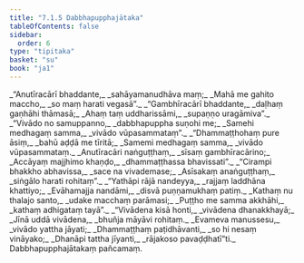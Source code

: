 ```yaml
---
title: "7.1.5 Dabbhapupphajātaka"
tableOfContents: false
sidebar:
  order: 6
type: "tipitaka"
basket: "su"
book: "ja1"
---
```



<DynamicBreadcrumb />

<Division number="29" book="ja1" bookNo="22" page="278">

<Paragraph number="1517" type="verses" book="ja1">
_“Anutīracārī bhaddante,_  
_sahāyamanudhāva maṃ;_  
_Mahā me gahito maccho,_  
_so maṃ harati vegasā”._  

</Paragraph>

</Division>
<Division number="30" book="ja1" bookNo="22" page="279">

<Paragraph number="1518" type="verses" book="ja1">
_“Gambhīracārī bhaddante,_  
_daḷhaṃ gaṇhāhi thāmasā;_  
_Ahaṃ taṃ uddharissāmi,_  
_supaṇṇo uragāmiva”._  

</Paragraph>

</Division>
<Division number="31" book="ja1" bookNo="22" page="279">

<Paragraph number="1519" type="verses" book="ja1">
_“Vivādo no samuppanno,_  
_dabbhapuppha suṇohi me;_  
_Samehi medhagaṃ samma,_  
_vivādo vūpasammataṃ”._  

</Paragraph>

</Division>
<Division number="32" book="ja1" bookNo="22" page="279">

<Paragraph number="1520" type="verses" book="ja1">
_“Dhammaṭṭhohaṃ pure āsiṃ,_  
_bahū aḍḍā me tīritā;_  
_Samemi medhagaṃ samma,_  
_vivādo vūpasammataṃ._  

</Paragraph>

</Division>
<Division number="33" book="ja1" bookNo="22" page="279">

<Paragraph number="1521" type="verses" book="ja1">
_Anutīracāri naṅguṭṭhaṃ,_  
_sīsaṃ gambhīracārino;_  
_Accāyaṃ majjhimo khaṇḍo,_  
_dhammaṭṭhassa bhavissati”._  

</Paragraph>

</Division>
<Division number="34" book="ja1" bookNo="22" page="279">

<Paragraph number="1522" type="verses" book="ja1">
_“Cirampi bhakkho abhavissa,_  
_sace na vivademase;_  
_Asīsakaṃ anaṅguṭṭhaṃ,_  
_siṅgālo harati rohitaṃ”._  

</Paragraph>

</Division>
<Division number="35" book="ja1" bookNo="22" page="279">

<Paragraph number="1523" type="verses" book="ja1">
_“Yathāpi rājā nandeyya,_  
_rajjaṃ laddhāna khattiyo;_  
_Evāhamajja nandāmi,_  
_disvā puṇṇamukhaṃ patiṃ._  

</Paragraph>

</Division>
<Division number="36" book="ja1" bookNo="22" page="279">

<Paragraph number="1524" type="verses" book="ja1">
_Kathaṃ nu thalajo santo,_  
_udake macchaṃ parāmasi;_  
_Puṭṭho me samma akkhāhi,_  
_kathaṃ adhigataṃ tayā”._  

</Paragraph>

</Division>
<Division number="37" book="ja1" bookNo="22" page="279">

<Paragraph number="1525" type="verses" book="ja1">
_“Vivādena kisā honti,_  
_vivādena dhanakkhayā;_  
_Jīnā uddā vivādena,_  
_bhuñja māyāvi rohitaṃ._  

</Paragraph>

</Division>
<Division number="38" book="ja1" bookNo="22" page="279">

<Paragraph number="1526" type="verses" book="ja1">
_Evameva manussesu,_  
_vivādo yattha jāyati;_  
_Dhammaṭṭhaṃ paṭidhāvanti,_  
_so hi nesaṃ vināyako;_  
_Dhanāpi tattha jīyanti,_  
_rājakoso pavaḍḍhatī”ti._  


</Paragraph>
</Division>

<Paragraph number="1527" type="center" book="ja1">
Dabbhapupphajātakaṃ pañcamaṃ.
</Paragraph>